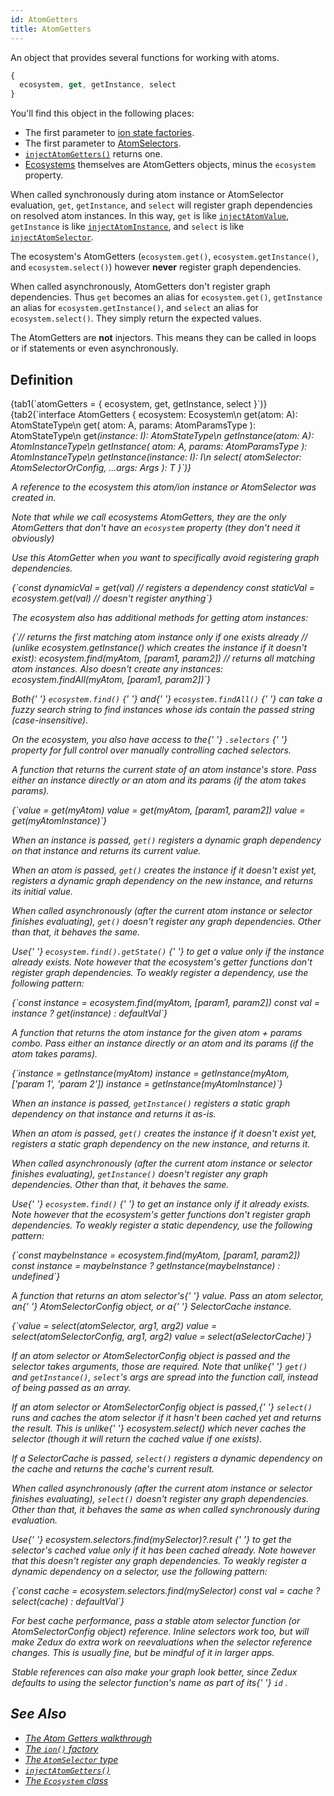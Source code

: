 ```yaml
---
id: AtomGetters
title: AtomGetters
---
```



An object that provides several functions for working with atoms.

```ts
{
  ecosystem, get, getInstance, select
}
```

You'll find this object in the following places:

- The first parameter to [ion state factories](../factories/ion#statefactory).
- The first parameter to [AtomSelectors](AtomSelector).
- [`injectAtomGetters()`](../injectors/injectAtomGetters) returns one.
- [Ecosystems](../classes/Ecosystem) themselves are AtomGetters objects, minus the `ecosystem` property.

When called synchronously during atom instance or AtomSelector evaluation, `get`, `getInstance`, and `select` will register graph dependencies on resolved atom instances. In this way, `get` is like [`injectAtomValue`](../injectors/injectAtomValue), `getInstance` is like [`injectAtomInstance`](../injectors/injectAtomInstance), and `select` is like [`injectAtomSelector`](../injectors/injectAtomSelector).

The ecosystem's AtomGetters (`ecosystem.get()`, `ecosystem.getInstance()`, and `ecosystem.select()`) however **never** register graph dependencies.

When called asynchronously, AtomGetters don't register graph dependencies. Thus `get` becomes an alias for `ecosystem.get()`, `getInstance` an alias for `ecosystem.getInstance()`, and `select` an alias for `ecosystem.select()`. They simply return the expected values.

The AtomGetters are **not** injectors. This means they can be called in loops or if statements or even asynchronously.

## Definition

<Tabs>
  {tab1(`atomGetters = { ecosystem, get, getInstance, select }`)}
  {tab2(`interface AtomGetters {
  ecosystem: Ecosystem\n
  get<A extends ParamlessAtom>(atom: A): AtomStateType<A>\n
  get<A extends AnyAtom>(
    atom: A,
    params: AtomParamsType<A>
  ): AtomStateType<A>\n
  get<I extends AtomInstance>(instance: I): AtomStateType<I>\n
  getInstance<A extends ParamlessAtom>(atom: A): AtomInstanceType<A>\n
  getInstance<A extends AnyAtom>(
    atom: A,
    params: AtomParamsType<A>
  ): AtomInstanceType<A>\n
  getInstance<I extends AtomInstance>(instance: I): I\n
  select<T, Args extends any[]>(
    atomSelector: AtomSelectorOrConfig<T, Args>,
    ...args: Args
  ): T
}`)}
</Tabs>

<Legend>
  <Item name="ecosystem">
    <p>
      A reference to the <Link to="../classes/Ecosystem">ecosystem</Link> this
      atom/ion instance or AtomSelector was created in.
    </p>
    <p>
      Note that while we call ecosystems AtomGetters, they are the only
      AtomGetters that don't have an <code>ecosystem</code> property (they don't
      need it obviously)
    </p>
    <p>
      Use this AtomGetter when you want to specifically avoid registering graph
      dependencies.
    </p>
    <Ts>{`const dynamicVal = get(val) // registers a dependency
const staticVal = ecosystem.get(val) // doesn't register anything`}</Ts>
    <p>The ecosystem also has additional methods for getting atom instances:</p>
    <Ts>{`// returns the first matching atom instance only if one exists already
// (unlike ecosystem.getInstance() which creates the instance if it doesn't exist):
ecosystem.find(myAtom, [param1, param2])
// returns all matching atom instances. Also doesn't create any instances:
ecosystem.findAll(myAtom, [param1, param2])`}</Ts>
    <p>
      Both{' '}
      <Link to="../classes/Ecosystem#find">
        <code>ecosystem.find()</code>
      </Link>{' '}
      and{' '}
      <Link to="../classes/Ecosystem#findall">
        <code>ecosystem.findAll()</code>
      </Link>{' '}
      can take a fuzzy search string to find instances whose ids contain the
      passed string (case-insensitive).
    </p>
    <p>
      On the ecosystem, you also have access to the{' '}
      <Link to="../classes/Ecosystem#selectorcache">
        <code>.selectors</code>
      </Link>{' '}
      property for full control over manually controlling cached selectors.
    </p>
  </Item>
  <Item name="get">
    <p>
      A function that returns the current state of an atom instance's store.
      Pass either an instance directly or an atom and its params (if the atom
      takes params).
    </p>
    <Ts>{`value = get(myAtom)
value = get(myAtom, [param1, param2])
value = get(myAtomInstance)`}</Ts>
    <p>
      When an instance is passed, <code>get()</code> registers a dynamic graph
      dependency on that instance and returns its current value.
    </p>
    <p>
      When an atom is passed, <code>get()</code> creates the instance if it
      doesn't exist yet, registers a dynamic graph dependency on the new
      instance, and returns its initial value.
    </p>
    <p>
      When called asynchronously (after the current atom instance or selector
      finishes evaluating), <code>get()</code> doesn't register any graph
      dependencies. Other than that, it behaves the same.
    </p>
    <p>
      Use{' '}
      <Link to="../classes/Ecosystem#find">
        <code>ecosystem.find().getState()</code>
      </Link>{' '}
      to get a value only if the instance already exists. Note however that the
      ecosystem's getter functions don't register graph dependencies. To weakly
      register a dependency, use the following pattern:
    </p>
    <Ts>{`const instance = ecosystem.find(myAtom, [param1, param2])
const val = instance ? get(instance) : defaultVal`}</Ts>
  </Item>
  <Item name="getInstance">
    <p>
      A function that returns the atom instance for the given atom + params
      combo. Pass either an instance directly or an atom and its params (if the
      atom takes params).
    </p>
    <Ts>{`instance = getInstance(myAtom)
instance = getInstance(myAtom, ['param 1', 'param 2'])
instance = getInstance(myAtomInstance)`}</Ts>
    <p>
      When an instance is passed, <code>getInstance()</code> registers a static
      graph dependency on that instance and returns it as-is.
    </p>
    <p>
      When an atom is passed, <code>get()</code> creates the instance if it
      doesn't exist yet, registers a static graph dependency on the new
      instance, and returns it.
    </p>
    <p>
      When called asynchronously (after the current atom instance or selector
      finishes evaluating), <code>getInstance()</code> doesn't register any
      graph dependencies. Other than that, it behaves the same.
    </p>
    <p>
      Use{' '}
      <Link to="../classes/Ecosystem#find">
        <code>ecosystem.find()</code>
      </Link>{' '}
      to get an instance only if it already exists. Note however that the
      ecosystem's getter functions don't register graph dependencies. To weakly
      register a static dependency, use the following pattern:
    </p>
    <Ts>{`const maybeInstance = ecosystem.find(myAtom, [param1, param2])
const instance = maybeInstance ? getInstance(maybeInstance) : undefined`}</Ts>
  </Item>
  <Item name="select">
    <p>
      A function that returns an <Link to="AtomSelector">atom selector's</Link>{' '}
      value. Pass an atom selector, an{' '}
      <Link to="AtomSelectorConfig">AtomSelectorConfig</Link> object, or a{' '}
      <Link to="../classes/SelectorCache">SelectorCache</Link> instance.
    </p>
    <Ts>{`value = select(atomSelector, arg1, arg2)
value = select(atomSelectorConfig, arg1, arg2)
value = select(aSelectorCache)`}</Ts>
    <p>
      If an atom selector or AtomSelectorConfig object is passed and the
      selector takes arguments, those are required. Note that unlike{' '}
      <code>get()</code> and <code>getInstance()</code>, <code>select</code>'s
      args are spread into the function call, instead of being passed as an
      array.
    </p>
    <p>
      If an atom selector or AtomSelectorConfig object is passed,{' '}
      <code>select()</code> runs and caches the atom selector if it hasn't been
      cached yet and returns the result. This is unlike{' '}
      <Link to="../classes/Ecosystem#select">ecosystem.select()</Link> which
      never caches the selector (though it will return the cached value if one
      exists).
    </p>
    <p>
      If a SelectorCache is passed, <code>select()</code> registers a dynamic
      dependency on the cache and returns the cache's current result.
    </p>
    <p>
      When called asynchronously (after the current atom instance or selector
      finishes evaluating), <code>select()</code> doesn't register any graph
      dependencies. Other than that, it behaves the same as when called
      synchronously during evaluation.
    </p>
    <p>
      Use{' '}
      <Link to="../classes/Selectors#find">
        ecosystem.selectors.find(mySelector)?.result
      </Link>{' '}
      to get the selector's cached value only if it has been cached already.
      Note however that this doesn't register any graph dependencies. To weakly
      register a dynamic dependency on a selector, use the following pattern:
    </p>
    <Ts>{`const cache = ecosystem.selectors.find(mySelector)
const val = cache ? select(cache) : defaultVal`}</Ts>
    <p>
      For best cache performance, pass a stable atom selector function (or
      AtomSelectorConfig object) reference. Inline selectors work too, but will
      make Zedux do extra work on reevaluations when the selector reference
      changes. This is usually fine, but be mindful of it in larger apps.
    </p>
    <p>
      Stable references can also make your graph look better, since Zedux
      defaults to using the selector function's name as part of its{' '}
      <Link to="../classes/SelectorCache#id">
        <code>id</code>
      </Link>
      .
    </p>
  </Item>
</Legend>

## See Also

- [The Atom Getters walkthrough](../../walkthrough/atom-getters)
- [The `ion()` factory](../factories/ion)
- [The `AtomSelector` type](AtomSelector)
- [`injectAtomGetters()`](../injectors/injectAtomGetters)
- [The `Ecosystem` class](../classes/Ecosystem)
